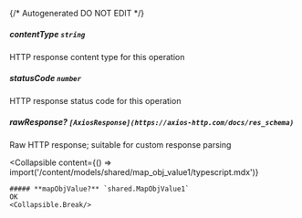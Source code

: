 {/* Autogenerated DO NOT EDIT  */}

##### **contentType** `string`
HTTP response content type for this operation

##### **statusCode** `number`
HTTP response status code for this operation

##### **rawResponse?** `[AxiosResponse](https://axios-http.com/docs/res_schema)`
Raw HTTP response; suitable for custom response parsing

<Collapsible
    content={() => import('/content/models/shared/map_obj_value1/typescript.mdx')}
>
    ##### **mapObjValue?** `shared.MapObjValue1`
    OK
    <Collapsible.Break/>
</Collapsible>

